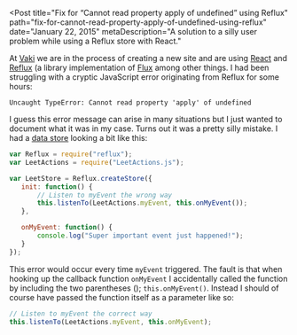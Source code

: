 
<Post
  title="Fix for “Cannot read property apply of undefined” using Reflux"
  path="fix-for-cannot-read-property-apply-of-undefined-using-reflux"
  date="January 22, 2015"
  metaDescription="A solution to a silly user problem while using a Reflux
  store with React."
>

At [Vaki][0] we are in the process of creating a new site and are using [React][1] and [Reflux][2]
(a library implementation of [Flux][3] among other things. I had been struggling with a cryptic
JavaScript error originating from Reflux for some hours:

```
Uncaught TypeError: Cannot read property 'apply' of undefined
```

I guess this error message can arise in many situations but I just wanted to document what it was
in my case. Turns out it was a pretty silly mistake. I had a [data store][4] looking a bit like
this:



```javascript
var Reflux = require("reflux");
var LeetActions = require("LeetActions.js");

var LeetStore = Reflux.createStore({
   init: function() {
       // Listen to myEvent the wrong way
       this.listenTo(LeetActions.myEvent, this.onMyEvent());
   },

   onMyEvent: function() {
       console.log("Super important event just happened!");
   }
});
```

This error would occur every time `myEvent` triggered. The fault is that when hooking up the
callback function `onMyEvent` I accidentally called the function by including the two parentheses
(); `this.onMyEvent()`. Instead I should of course have passed the function itself as a parameter
like so:

```javascript
// Listen to myEvent the correct way
this.listenTo(LeetActions.myEvent, this.onMyEvent);
```


[0]: http://vaki.is/
[1]: http://facebook.github.io/react/
[2]: https://github.com/spoike/refluxjs
[3]: https://facebook.github.io/flux/docs/overview.html#content
[4]: https://github.com/spoike/refluxjs#creating-data-stores

</Post>